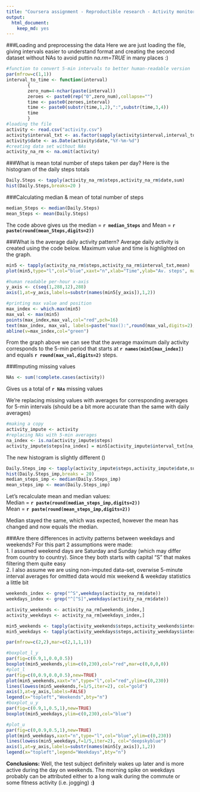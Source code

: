 ```yaml
---
title: "Coursera assignment - Reproductible research - Activity monitoring"
output: 
  html_document: 
    keep_md: yes
---
```


###Loading and preprocessing the data
Here we are just loading the file, giving intervals easier to understand format and creating the second dataset without NAs to avoid puttin *na.rm=TRUE* in many places :)
```r
#function to convert 5-min intervals to better human-readable version
par(mfrow=c(1,1))
interval_to_time <- function(interval)
        {
        zero_num=4-nchar(paste(interval))
        zeroes <- paste0(rep("0",zero_num),collapse="")
        time <- paste0(zeroes,interval)
        time <- paste0(substr(time,1,2),":",substr(time,3,4))
        time
        }
#loading the file
activity <- read.csv("activity.csv")
activity$interval_txt <- as.factor(sapply(activity$interval,interval_to_time))
activity$date <- as.Date(activity$date,"%Y-%m-%d")
#creating data set without NAs
activity_na_rm <- na.omit(activity)
```

###What is mean total number of steps taken per day?
Here is the histogram of the daily steps totals
```r
Daily.Steps <- tapply(activity_na_rm$steps,activity_na_rm$date,sum)
hist(Daily.Steps,breaks=20 )
```

###Calculating median & mean of total number of steps
```r
median_Steps <- median(Daily.Steps)
mean_Steps <- mean(Daily.Steps)
```
The code above gives us the median = **`r median_Steps`** and Mean = **`r paste(round(mean_Steps,digits=2))`**

###What is the average daily activity pattern?
Average daily activity is created using the code below. Maximum value and time is highlighted on the graph.
```r
min5 <- tapply(activity_na_rm$steps,activity_na_rm$interval_txt,mean)
plot(min5,type="l",col="blue",xaxt="n",xlab="Time",ylab="Av. steps", main="Average daily activity")

#human readable per-hour x-axis
y_axis <- c(seq(1,288,12),288)
axis(1,at=y_axis,labels=substr(names(min5[y_axis]),1,2))

#printing max value and position
max_index <- which.max(min5)
max_val <- max(min5)
points(max_index,max_val,col="red",pch=16)
text(max_index, max_val, labels=paste("max():",round(max_val,digits=2),"@",names(min5[max_index])), cex= 0.7, pos=4)
abline(v=max_index,col="green")
```
From the graph above we can see that the average maximum daily activity corresponds to the 5-min period that starts at **`r names(min5[max_index])`** and equals **`r round(max_val,digits=2)`** steps.


###Imputing missing values

```r
NAs <- sum(!complete.cases(activity))
```
Gives us a total of **`r NAs`** missing values

We're replacing missing values with averages for corresponding averages for 5-min intervals (should be a bit more accurate than the same with daily averages)
```r
#making a copy
activity_impute <- activity
#replacing NAs with 5-min averages
na_index <- is.na(activity_impute$steps)
activity_impute$steps[na_index] = min5[activity_impute$interval_txt[na_index]]
```

The new histogram is slightly different ()

```r

Daily.Steps_imp <- tapply(activity_impute$steps,activity_impute$date,sum)
hist(Daily.Steps_imp,breaks = 20)
median_steps_imp <- median(Daily.Steps_imp)
mean_steps_imp <- mean(Daily.Steps_imp)
```

Let's recalculate mean and median values:  
Median = **`r paste(round(median_steps_imp,digits=2))`**  
Mean = **`r paste(round(mean_steps_imp,digits=2))`**

Median stayed the same, which was expected, however the mean has changed and now equals the median.

###Are there differences in activity patterns between weekdays and weekends?
For this part 2 assumptions were made:  
1. I assumed weekend days are Saturday and Sunday (which may differ from country to country).
Since they both starts with capital "S" that makes filtering them quite easy  
2. I also assume we are using non-imputed data-set, overwise 5-minute interval averages 
for omitted data would mix weekend & weekday statistics a little bit
```r
weekends_index <- grep("^S",weekdays(activity_na_rm$date))     
weekdays_index <- grep("^[^S]",weekdays(activity_na_rm$date)) 

activity_weekends <- activity_na_rm[weekends_index,]
activity_weekdays <- activity_na_rm[weekdays_index,]

min5_weekends <- tapply(activity_weekends$steps,activity_weekends$interval_txt,mean)
min5_weekdays <- tapply(activity_weekdays$steps,activity_weekdays$interval_txt,mean)

par(mfrow=c(2,2),mar=c(2,1,1,1))

#boxplot_l_y
par(fig=c(0.9,1,0.0,0.5))
boxplot(min5_weekends,ylim=c(0,230),col="red",mar=c(0,0,0,0))
#plot_l
par(fig=c(0,0.9,0.0,0.5),new=TRUE)
plot(min5_weekends,xaxt="n",type="l",col="red",ylim=c(0,230))
lines(lowess(min5_weekends,f=1/5,iter=2), col="gold")
axis(3,at=y_axis,labels=FALSE)
legend(x="topleft","Weekends",bty="n")
#boxplot_u_y
par(fig=c(0.9,1,0.5,1),new=TRUE)
boxplot(min5_weekdays,ylim=c(0,230),col="blue")

#plot_u
par(fig=c(0,0.9,0.5,1),new=TRUE)
plot(min5_weekdays,xaxt="n",type="l",col="blue",ylim=c(0,230))
lines(lowess(min5_weekdays,f=1/5,iter=2), col="deepskyblue")
axis(1,at=y_axis,labels=substr(names(min5[y_axis]),1,2))
legend(x="topleft",legend="Weekdays",bty="n")
```

**Conclusions:**
Well, the test subject definitely wakes up later and is more active during the day on weekends.
The morning spike on weekdays probably can be attributed either to a long walk during the commute or some fitness activity (i.e. jogging) **:)**  